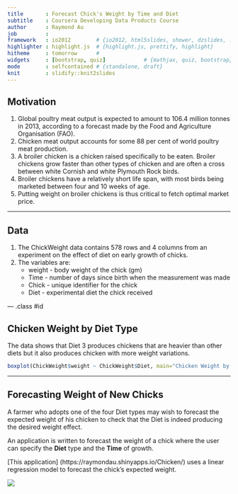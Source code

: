 ```yaml
---
title       : Forecast Chick's Weight by Time and Diet
subtitle    : Coursera Developing Data Products Course
author      : Raymond Au
job         : 
framework   : io2012        # {io2012, html5slides, shower, dzslides, ...}
highlighter : highlight.js  # {highlight.js, prettify, highlight}
hitheme     : tomorrow      # 
widgets     : [bootstrap, quiz]            # {mathjax, quiz, bootstrap}
mode        : selfcontained # {standalone, draft}
knit        : slidify::knit2slides
---
```


## Motivation

1. Global poultry meat output is expected to amount to 106.4 million tonnes in 2013, according to a forecast made by the Food and Agriculture Organisation (FAO). 
2. Chicken meat output accounts for some 88 per cent of world poultry meat production.
3. A broiler chicken is a chicken raised specifically to be eaten. Broiler chickens grow faster than other types of chicken and are often a cross between white Cornish and white Plymouth Rock birds. 
4. Broiler chickens have a relatively short life span, with most birds being marketed between four and 10 weeks of age. 
5. Putting weight on broiler chickens is thus critical to fetch optimal market price.

---

## Data

1. The ChickWeight data contains 578 rows and 4 columns from an experiment on the effect of diet on early growth of chicks.
2. The variables are:
   * weight - body weight of the chick (gm)
   * Time - number of days since birth when the measurement was made
   * Chick - unique identifier for the chick
   * Diet - experimental diet the chick received

--- .class #id 

## Chicken Weight by Diet Type

The data shows that Diet 3 produces chickens that are heavier than other diets but it also produces chicken with more weight variations.

```r
boxplot(ChickWeight$weight ~ ChickWeight$Diet, main="Chicken Weight by Diet", xlab="Diet Type", ylab="Weight (gm)")
```

---

## Forecasting Weight of New Chicks

A farmer who adopts one of the four Diet types may wish to forecast the  expected weight of his chicken to check that the Diet is indeed producing the desired weight effect.

An application is written to forecast the weight of a chick where the user can specify the **Diet** type and the **Time** of growth.

[This application] (https://raymondau.shinyapps.io/Chicken/) uses a linear regression model to forecast the chick's expected weight.

![](Chick.jpg)



